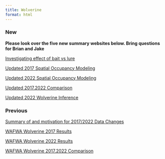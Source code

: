 ```yaml
---
title: Wolverine
format: html
---
```


### New

**Please look over the five new summary websites below. Bring questions for Brian and Jake**

[Investigating effect of bait vs lure](WolverineBait.html)

[Updated 2017 Spatial Occupancy Modeling](Wolverine2017_Reanalysis.html)

[Updated 2022 Spatial Occupancy Modeling](Wolverine2022_Reanalysis.html)

[Updated 2017.2022 Comparison](Wolverine2017.2022.Comparison_Reanalysis.html)

[Updated 2022 Wolverine Inference](Wolverine2022.Inference.html)




### Previous

[Summary of and motivation for 2017/2022 Data Changes](Motivation.for.Changes.html)

[WAFWA Wolverine 2017 Results](Wolverine2017.html)

[WAFWA Wolverine 2022 Results](Wolverine2022.html)

[WAFWA Wolverine 2017.2022 Comparison](Wolverine2017.2022.Comparison.html)
